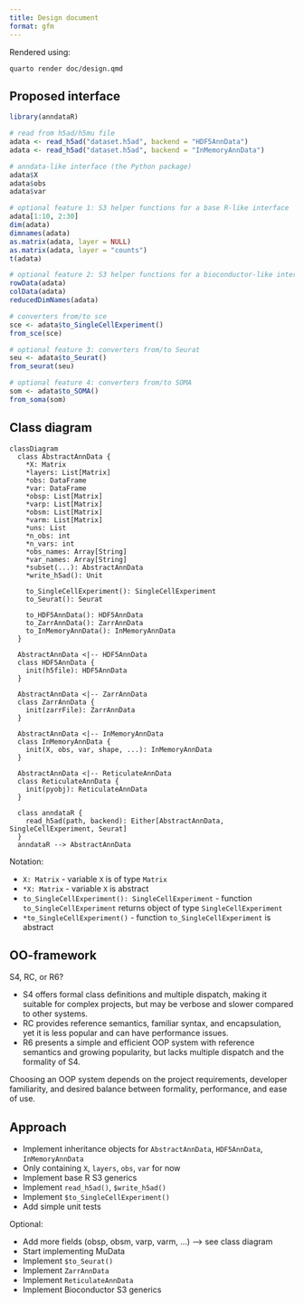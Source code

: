 ```yaml
---
title: Design document
format: gfm
---
```


:::{.content-hidden}
Rendered using:
```
quarto render doc/design.qmd
```
:::

## Proposed interface

```r
library(anndataR)

# read from h5ad/h5mu file
adata <- read_h5ad("dataset.h5ad", backend = "HDF5AnnData")
adata <- read_h5ad("dataset.h5ad", backend = "InMemoryAnnData")

# anndata-like interface (the Python package)
adata$X
adata$obs
adata$var

# optional feature 1: S3 helper functions for a base R-like interface
adata[1:10, 2:30]
dim(adata)
dimnames(adata)
as.matrix(adata, layer = NULL)
as.matrix(adata, layer = "counts")
t(adata)

# optional feature 2: S3 helper functions for a bioconductor-like interface
rowData(adata)
colData(adata)
reducedDimNames(adata)

# converters from/to sce
sce <- adata$to_SingleCellExperiment()
from_sce(sce)

# optional feature 3: converters from/to Seurat
seu <- adata$to_Seurat()
from_seurat(seu)

# optional feature 4: converters from/to SOMA
som <- adata$to_SOMA()
from_soma(som)
```

## Class diagram

```mermaid
classDiagram
  class AbstractAnnData {
    *X: Matrix
    *layers: List[Matrix]
    *obs: DataFrame
    *var: DataFrame
    *obsp: List[Matrix]
    *varp: List[Matrix]
    *obsm: List[Matrix]
    *varm: List[Matrix]
    *uns: List
    *n_obs: int
    *n_vars: int
    *obs_names: Array[String]
    *var_names: Array[String]
    *subset(...): AbstractAnnData
    *write_h5ad(): Unit

    to_SingleCellExperiment(): SingleCellExperiment
    to_Seurat(): Seurat

    to_HDF5AnnData(): HDF5AnnData
    to_ZarrAnnData(): ZarrAnnData
    to_InMemoryAnnData(): InMemoryAnnData
  }

  AbstractAnnData <|-- HDF5AnnData
  class HDF5AnnData {
    init(h5file): HDF5AnnData
  }

  AbstractAnnData <|-- ZarrAnnData
  class ZarrAnnData {
    init(zarrFile): ZarrAnnData
  }

  AbstractAnnData <|-- InMemoryAnnData
  class InMemoryAnnData {
    init(X, obs, var, shape, ...): InMemoryAnnData
  }

  AbstractAnnData <|-- ReticulateAnnData
  class ReticulateAnnData {
    init(pyobj): ReticulateAnnData
  }

  class anndataR {
    read_h5ad(path, backend): Either[AbstractAnnData, SingleCellExperiment, Seurat]
  }
  anndataR --> AbstractAnnData
```

Notation:

  - `X: Matrix` - variable `X` is of type `Matrix`
  - `*X: Matrix` - variable `X` is abstract
  - `to_SingleCellExperiment(): SingleCellExperiment` - function `to_SingleCellExperiment` returns object of type `SingleCellExperiment`
  - `*to_SingleCellExperiment()` - function `to_SingleCellExperiment` is abstract

## OO-framework

S4, RC, or R6?

- S4 offers formal class definitions and multiple dispatch, making it suitable for complex projects, but may be verbose and slower compared to other systems.
- RC provides reference semantics, familiar syntax, and encapsulation, yet it is less popular and can have performance issues. 
- R6 presents a simple and efficient OOP system with reference semantics and growing popularity, but lacks multiple dispatch and the formality of S4. 

Choosing an OOP system depends on the project requirements, developer familiarity, and desired balance between formality, performance, and ease of use.

## Approach

* Implement inheritance objects for `AbstractAnnData`, `HDF5AnnData`, `InMemoryAnnData`
* Only containing `X`, `layers`, `obs`, `var` for now
* Implement base R S3 generics
* Implement `read_h5ad()`, `$write_h5ad()`
* Implement `$to_SingleCellExperiment()`
* Add simple unit tests

Optional:

* Add more fields (obsp, obsm, varp, varm, ...) --> see class diagram
* Start implementing MuData
* Implement `$to_Seurat()`
* Implement `ZarrAnnData`
* Implement `ReticulateAnnData`
* Implement Bioconductor S3 generics

